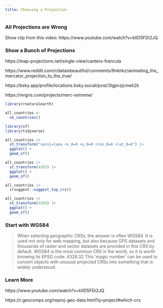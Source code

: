 ```yaml
---
title: Choosing a Projection
---
```


### All Projections are Wrong

::: {.notes}
Show clip from this video: https://www.youtube.com/watch?v=kIID5FDi2JQ
:::

### Show a Bunch of Projections

::: {.notes}
https://map-projections.net/single-view/canters-francula

https://www.reddit.com/r/dataisbeautiful/comments/9nkhkz/animating_the_mercator_projection_to_the_true/

https://bsky.app/profile/locations.bsky.social/post/3lgpvzjcmek2k

https://mrgris.com/projects/merc-extreme/
:::

```r
library(rnaturalearth)

all_countries <-
  ne_countries()
```

```r
library(sf)
library(tidyverse)
```

```r
all_countries |>
  st_transform("+proj=laea +x_0=0 +y_0=0 +lon_0=0 +lat_0=0") |>
  ggplot() +
  geom_sf()
```

```r
all_countries |>
  st_transform(4267) |>
  ggplot() +
  geom_sf()
```

```r
all_countries |>
  crsuggest::suggest_top_crs()

all_countries |>
  st_transform(3395) |>
  ggplot() +
  geom_sf()
```

### Start with WGS84

> When selecting geographic CRSs, the answer is often WGS84. It is used not only for web mapping, but also because GPS datasets and thousands of raster and vector datasets are provided in this CRS by default. WGS84 is the most common CRS in the world, so it is worth knowing its EPSG code: 4326.32 This ‘magic number’ can be used to convert objects with unusual projected CRSs into something that is widely understood.

### Learn More

https://www.youtube.com/watch?v=kIID5FDi2JQ

https://r.geocompx.org/reproj-geo-data.html?q=project#which-crs